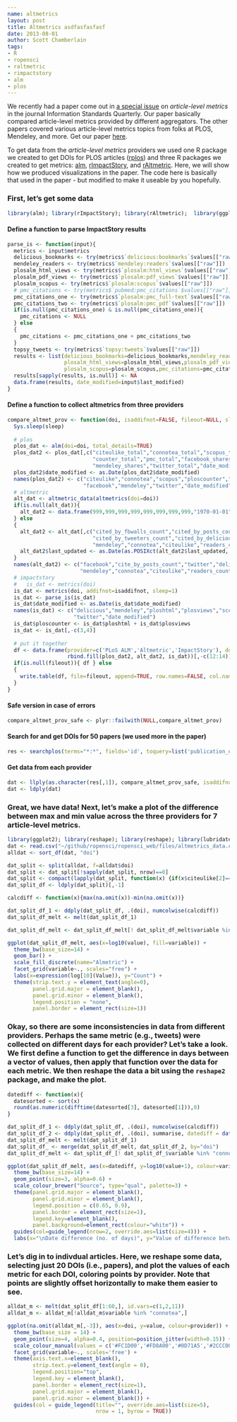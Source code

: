 ```yaml
---
name: altmetrics
layout: post
title: Altmetrics asdfasfasfasf
date: 2013-08-01
author: Scott Chamberlain
tags: 
- R
- ropensci
- raltmetric
- rimpactstory
- alm
- plos
---
```


We recently had a paper come out in [a special issue](http://www.niso.org/publications/isq/2013/v25no2) on *article-level metrics* in the journal Information Standards Quarterly. Our paper basically compared article-level metrics provided by different aggregators. The other papers covered various article-level metrics topics from folks at PLOS, Mendeley, and more. Get our paper [here](http://www.niso.org/publications/isq/2013/v25no2/chamberlain).

To get data from the *article-level metrics* providers we used one R package we created to get DOIs for PLOS articles ([rplos](https://github.com/ropensci/rplos)) and three R packages we created to get metrics: [alm](https://github.com/ropensci/alm), [rImpactStory](https://github.com/ropensci/rimpactstory), and [rAltmetric](https://github.com/ropensci/rAltmetric). Here, we will show how we produced visualizations in the paper. The code here is basically that used in the paper - but modified to make it useable by you hopefully.

### First, let's get some data

```r
library(alm); library(rImpactStory); library(rAltmetric);  library(ggplot2); library(rplos); library(reshape2); library(httr)
```

#### Define a function to parse ImpactStory results
```r
parse_is <- function(input){
  metrics <- input$metrics
  delicious_bookmarks <- try(metrics$`delicious:bookmarks`$values[["raw"]])
  mendeley_readers <- try(metrics$`mendeley:readers`$values[["raw"]])
  plosalm_html_views <- try(metrics$`plosalm:html_views`$values[["raw"]])
  plosalm_pdf_views <- try(metrics$`plosalm:pdf_views`$values[["raw"]])
  plosalm_scopus <- try(metrics$`plosalm:scopus`$values[["raw"]])
  # pmc_citations <- try(metrics$`pubmed:pmc_citations`$values[["raw"]])
  pmc_citations_one <- try(metrics$`plosalm:pmc_full-text`$values[["raw"]])
  pmc_citations_two <- try(metrics$`plosalm:pmc_pdf`$values[["raw"]])
  if(is.null(pmc_citations_one) & is.null(pmc_citations_one)){
    pmc_citations <- NULL
  } else
  {
    pmc_citations <- pmc_citations_one + pmc_citations_two
  }
  topsy_tweets <- try(metrics$`topsy:tweets`$values[["raw"]])
  results <- list(delicious_bookmarks=delicious_bookmarks,mendeley_readers=mendeley_readers,
                  plosalm_html_views=plosalm_html_views,plosalm_pdf_views=plosalm_pdf_views,
                  plosalm_scopus=plosalm_scopus,pmc_citations=pmc_citations,topsy_tweets=topsy_tweets)
  results[sapply(results, is.null)] <- NA
  data.frame(results, date_modified=input$last_modified)
}
```

#### Define a function to collect altmetrics from three providers
```r
compare_altmet_prov <- function(doi, isaddifnot=FALSE, fileout=NULL, sleep=0){
  Sys.sleep(sleep)
  
  # plos
  plos_dat <- alm(doi=doi, total_details=TRUE)
  plos_dat2 <- plos_dat[,c("citeulike_total","connotea_total","scopus_total",
                           "counter_total","pmc_total","facebook_shares",
                           "mendeley_shares","twitter_total","date_modified")]
  plos_dat2$date_modified <- as.Date(plos_dat2$date_modified)
  names(plos_dat2) <- c("citeulike","connotea","scopus","ploscounter","pmc",
                        "facebook","mendeley","twitter","date_modified")
  # altmetric
  alt_dat <- altmetric_data(altmetrics(doi=doi))
  if(is.null(alt_dat)){
    alt_dat2 <- data.frame(999,999,999,999,999,999,999,999,"1970-01-01")
  } else
  {
    alt_dat2 <- alt_dat[,c("cited_by_fbwalls_count","cited_by_posts_count",
                           "cited_by_tweeters_count","cited_by_delicious_count",
                           "mendeley","connotea","citeulike","readers_count","last_updated")]
    alt_dat2$last_updated <- as.Date(as.POSIXct(alt_dat2$last_updated, origin="1970-01-01", tz="GMT"))
  }
  names(alt_dat2) <- c("facebook","cite_by_posts_count","twitter","delicious",
                       "mendeley","connotea","citeulike","readers_count","date_modified")
  # impactstory
  #   is_dat <- metrics(doi)
  is_dat <- metrics(doi, addifnot=isaddifnot, sleep=1)
  is_dat <- parse_is(is_dat)
  is_dat$date_modified <- as.Date(is_dat$date_modified)
  names(is_dat) <- c("delicious","mendeley","ploshtml","plosviews","scopus","pmc",
                     "twitter","date_modified")
  is_dat$ploscounter <- is_dat$ploshtml + is_dat$plosviews
  is_dat <- is_dat[,-c(3,4)]
  
  # put it together
  df <- data.frame(provider=c('PLoS ALM','Altmetric','ImpactStory'), doi=doi, 
                   rbind.fill(plos_dat2, alt_dat2, is_dat))[,-c(12:14)]
  if(is.null(fileout)){ df } else
  {
    write.table(df, file=fileout, append=TRUE, row.names=FALSE, col.names=FALSE, sep=",")
  }
}
```

#### Safe version in case of errors
```r
compare_altmet_prov_safe <- plyr::failwith(NULL,compare_altmet_prov)
```

#### Search for and get DOIs for 50 papers (we used more in the paper)
```r
res <- searchplos(terms="*:*", fields='id', toquery=list('publication_date:[2011-06-30T00:00:00Z TO 2012-06-01T23:59:59Z] ', 'doc_type:full'), start=0, limit=50)
```

#### Get data from each provider
```r
dat <- llply(as.character(res[,1]), compare_altmet_prov_safe, isaddifnot=TRUE, sleep=1, .progress="text")
dat <- ldply(dat)
```

### Great, we have data! Next, let's make a plot of the difference between max and min value across the three providers for 7 article-level metrics.

```r
library(ggplot2); library(reshape); library(reshape); library(lubridate)
dat <- read.csv("~/github/ropensci/ropensci_web/files/altmetrics_data.csv")
alldat <- sort_df(dat, "doi")

dat_split <- split(alldat, f=alldat$doi)
dat_split <- dat_split[!sapply(dat_split, nrow)==0]
dat_split <- compact(lapply(dat_split, function(x) {if(x$citeulike[2]==999){NULL} else(x) }))
dat_split_df <- ldply(dat_split)[,-1]

calcdiff <- function(x){max(na.omit(x))-min(na.omit(x))}

dat_split_df_1 <- ddply(dat_split_df, .(doi), numcolwise(calcdiff))
dat_split_df_melt <- melt(dat_split_df_1)

dat_split_df_melt <- dat_split_df_melt[! dat_split_df_melt$variable %in% "connotea", ]

ggplot(dat_split_df_melt, aes(x=log10(value), fill=variable)) +
  theme_bw(base_size=14) +
  geom_bar() +
  scale_fill_discrete(name="Almetric") + 
  facet_grid(variable~., scales="free") +
  labs(x=expression(log[10](Value)), y="Count") +
  theme(strip.text.y = element_text(angle=0),
        panel.grid.major = element_blank(),
        panel.grid.minor = element_blank(),
        legend.position = "none",
        panel.border = element_rect(size=1))
```

### Okay, so there are some inconsistencies in data from different providers. Perhaps the same metric (e.g., tweets) were collected on different days for each provider? Let's take a look. We first define a function to get the difference in days between a vector of values, then apply that function over the data for each metric. We then reshape the data a bit using the `reshape2` package, and make the plot.

```r
datediff <- function(x){
  datesorted <- sort(x)
  round(as.numeric(difftime(datesorted[3], datesorted[1])),0)
}

dat_split_df_1 <- ddply(dat_split_df, .(doi), numcolwise(calcdiff))
dat_split_df_2 <- ddply(dat_split_df, .(doi), summarise, datediff = datediff(date_modified))
dat_split_df_melt <- melt(dat_split_df_1)
dat_split_df_ <- merge(dat_split_df_melt, dat_split_df_2, by="doi")
dat_split_df_melt <- dat_split_df_[! dat_split_df_$variable %in% "connotea", ] # connotea isn't shared among the providers

ggplot(dat_split_df_melt, aes(x=datediff, y=log10(value+1), colour=variable)) +
  theme_bw(base_size=14) +
  geom_point(size=3, alpha=0.6) +
  scale_colour_brewer("Source", type="qual", palette=3) +
  theme(panel.grid.major = element_blank(),
        panel.grid.minor = element_blank(),
        legend.position = c(0.65, 0.9), 
        panel.border = element_rect(size=1),
        legend.key=element_blank(), 
        panel.background=element_rect(colour="white")) +
  guides(col=guide_legend(nrow=2, override.aes=list(size=4))) +
  labs(x="\nDate difference (no. of days)", y="Value of difference between max and min\n")
```

### Let's dig in to indivdual articles. Here, we reshape some data, selecting just 20 DOIs (i.e., papers), and plot the values of each metric for each DOI, coloring points by provider. Note that points are slightly offset horizontally to make them easier to see.

```r
alldat_m <- melt(dat_split_df[1:60,], id.vars=c(1,2,11))
alldat_m <- alldat_m[!alldat_m$variable %in% "connotea",]

ggplot(na.omit(alldat_m[,-3]), aes(x=doi, y=value, colour=provider)) +
  theme_bw(base_size = 14) + 
  geom_point(size=4, alpha=0.4, position=position_jitter(width=0.15)) +
  scale_colour_manual(values = c('#FC1D00','#FD8A00','#0D71A5','#2CCC00')) +
  facet_grid(variable~., scales='free') +
  theme(axis.text.x=element_blank(),
        strip.text.y=element_text(angle = 0),
        legend.position="top", 
        legend.key = element_blank(),
        panel.border = element_rect(size=1),
        panel.grid.major = element_blank(),
        panel.grid.minor = element_blank()) +
  guides(col = guide_legend(title="", override.aes=list(size=5), 
                            nrow = 1, byrow = TRUE))
```